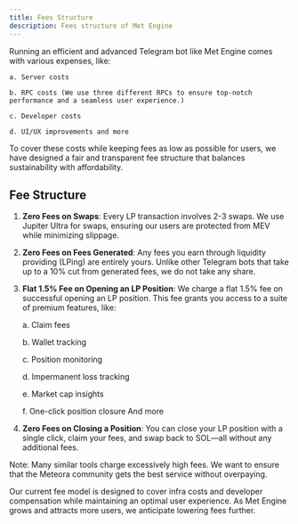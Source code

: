 ```yaml
---
title: Fees Structure
description: Fees structure of Met Engine
---
```


Running an efficient and advanced Telegram bot like Met Engine comes with various expenses, like:
    
    a. Server costs

    b. RPC costs (We use three different RPCs to ensure top-notch performance and a seamless user experience.)

    c. Developer costs

    d. UI/UX improvements and more

To cover these costs while keeping fees as low as possible for users, we have designed a fair and transparent fee structure that balances sustainability with affordability.


## Fee Structure

1. **Zero Fees on Swaps**: Every LP transaction involves 2-3 swaps. We use Jupiter Ultra for swaps, ensuring our users are protected from MEV while minimizing slippage.

2. **Zero Fees on Fees Generated**: Any fees you earn through liquidity providing (LPing) are entirely yours. Unlike other Telegram bots that take up to a 10% cut from generated fees, we do not take any share.

3. **Flat 1.5% Fee on Opening an LP Position**: We charge a flat 1.5% fee on successful opening an LP position. This fee grants you access to a suite of premium features, like:

    a. Claim fees

    b. Wallet tracking

    c. Position monitoring

    d. Impermanent loss tracking

    e. Market cap insights

    f. One-click position closure And more

4. **Zero Fees on Closing a Position**: You can close your LP position with a single click, claim your fees, and swap back to SOL—all without any additional fees.

<Callout>Note: Many similar tools charge excessively high fees. We want to ensure that the Meteora community gets the best service without overpaying.</Callout>

Our current fee model is designed to cover infra costs and developer compensation while maintaining an optimal user experience. As Met Engine grows and attracts more users, we anticipate lowering fees further.

